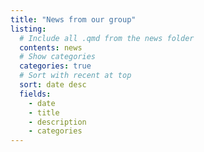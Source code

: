 ```yaml
---
title: "News from our group"
listing: 
  # Include all .qmd from the news folder
  contents: news
  # Show categories
  categories: true
  # Sort with recent at top
  sort: date desc
  fields: 
    - date
    - title
    - description
    - categories
---
```


<!-- The below css code makes the date column skinnier. -->

```{=html}
<style>
div.quarto-post .metadata {
    flex-basis: 15%;
}
</style>
```

